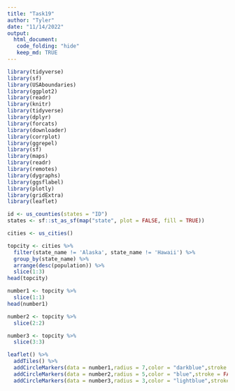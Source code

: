 ```yaml
---
title: "Task19"
author: "Tyler"
date: "11/14/2022"
output: 
  html_document:
   code_folding: "hide"
   keep_md: TRUE
---
```


```r
library(tidyverse)
library(sf)
library(USAboundaries)
library(ggplot2)
library(readr)
library(knitr)
library(tidyverse)
library(dplyr)
library(forcats)
library(downloader)
library(corrplot)
library(ggrepel)
library(sf)
library(maps)
library(readr)
library(remotes)
library(dygraphs)
library(ggsflabel)
library(plotly)
library(gridExtra)
library(leaflet)
```

```r
id <- us_counties(states = "ID")
states <- sf::st_as_sf(map("state", plot = FALSE, fill = TRUE))
```


```r
cities <- us_cities()
```


```r
topcity <- cities %>%
  filter(state_name != 'Alaska', state_name != 'Hawaii') %>%
  group_by(state_name) %>%
  arrange(desc(population)) %>%
  slice(1:3)
head(topcity)
```


```r
number1 <- topcity %>%
  slice(1:1)
head(number1)

number2 <- topcity %>%
  slice(2:2)

number3 <- topcity %>%
  slice(3:3)
```



```r
leaflet() %>%
  addTiles() %>%
  addCircleMarkers(data = number1,radius = 7,color = "darkblue",stroke = FALSE,fillOpacity = 1,popup = ~city,label = ~population) %>%
  addCircleMarkers(data = number2,radius = 5,color = "blue",stroke = FALSE,fillOpacity = 1,popup = ~city,label = ~population) %>%
  addCircleMarkers(data = number3,radius = 3,color = "lightblue",stroke = FALSE,fillOpacity = 1,popup = ~city,label = ~population)

```

